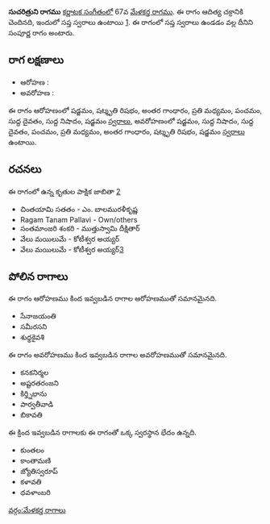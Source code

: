 {{Infobox ragam
	| name          	= సుచరిత్రుని
	| synonym	    	= 
	| mela          	= 67
	| chakra        	= ఆదిత్య
	| janaka        	= 
	| type          	= సంపూర్ణ
	| arohanam      	= {{svaraC|S|R3|G3|M2|P|D1|N1|S'}} 
	| avarohanam    	= {{svaraC|S'|N1|D1|P|M2|G3|R3|S}}
	| jeeva         	=
	| chhaya        	=
	| nyasa         	=
	| vishesha      	= 
	| equivalent  		= 
}}
{{కర్ణాటక సంగీత రాగాలు}}
'''సుచరిత్రుని రాగము''' [[కర్ణాటక సంగీతం]]లో 67వ [[మేళకర్త రాగము]]. ఈ రాగం ఆదిత్య చక్రానికి చెందినది, ఇందులో సప్త స్వరాలు ఉంటాయి [https://en.wikipedia.org/wiki/Melakarta]. ఈ రాగంలో సప్త స్వరాలు ఉండడం వల్ల దీనిని సంపూర్ణ రాగం అంటారు.


==రాగ లక్షణాలు==


* ఆరోహణ : {{svaraC|S|R3|G3|M2|P|D1|N1|S'}} 
* అవరోహణ : {{svaraC|S'|N1|D1|P|M2|G3|R3|S}}

ఈ రాగం ఆరోహణంలో షడ్జమం, షట్శృతి రిషభం, అంతర గాంధారం, ప్రతి మధ్యమం, పంచమం, సుద్ద దైవతం, సుద్ద నిషాదం, షడ్జమం [[స్వరాలు]], అవరోహణంలో షడ్జమం, సుద్ద నిషాదం, సుద్ద దైవతం, పంచమం, ప్రతి మధ్యమం, అంతర గాంధారం, షట్శృతి రిషభం, షడ్జమం [[స్వరాలు]] ఉంటాయి.

==రచనలు==
ఈ రాగంలో ఉన్న కృతుల పాక్షిక జాబితా [https://github.com/ssrihari/ragavardhini/blob/master/ragas/kritis.psv]
* చింతయామి సతతం - ఎం. బాలమురళీకృష్ణ
* Ragam Tanam Pallavi - Own/others
* సంతమాంజరి శంకరి - ముత్తుస్వామి దీక్షితార్
* వేలు మయిలుమే - కోటీశ్వర అయ్యర్
* వేలు మయిలుమే - కోటీశ్వర అయ్యర్[http://www.karnatik.com/c1855.shtml]




==పోలిన రాగాలు==
ఈ రాగం ఆరోహణము కింద ఇవ్వబడిన రాగాల ఆరోహణముతో సమానమైనది.
* సేనాజయంతి
* సమీరసని
* శుధ్ధకైవశి

ఈ రాగం అవరోహణము కింద ఇవ్వబడిన రాగాల అవరోహణముతో సమానమైనది.
* కనకనిర్మల
* అష్టరతరంజని
* కిర్త్నిభాను
* పార్వతీవాడి
* బికావతి

ఈ క్రింద ఇవ్వబడిన రాగాలకు ఈ రాగంతో ఒక్క స్వరస్థాన భేదం ఉన్నది.
* కుంతలం
* కాంతామణి
* జ్యోతిస్వరూప్
* కళావతి
* ధవళాంబరి



[[వర్గం:మేళకర్త రాగాలు]]